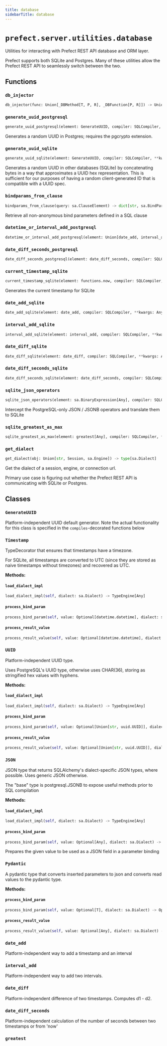 ```yaml
---
title: database
sidebarTitle: database
---
```


# `prefect.server.utilities.database`



Utilities for interacting with Prefect REST API database and ORM layer.

Prefect supports both SQLite and Postgres. Many of these utilities
allow the Prefect REST API to seamlessly switch between the two.


## Functions

### `db_injector` <sup><a href="https://github.com/prefecthq/prefect/blob/main/src/prefect/server/utilities/database.py#L77"><Icon icon="github" size="14" /></a></sup>

```python
db_injector(func: Union[_DBMethod[T, P, R], _DBFunction[P, R]]) -> Union[_Method[T, P, R], _Function[P, R]]
```

### `generate_uuid_postgresql` <sup><a href="https://github.com/prefecthq/prefect/blob/main/src/prefect/server/utilities/database.py#L96"><Icon icon="github" size="14" /></a></sup>

```python
generate_uuid_postgresql(element: GenerateUUID, compiler: SQLCompiler, **kwargs: Any) -> str
```


Generates a random UUID in Postgres; requires the pgcrypto extension.


### `generate_uuid_sqlite` <sup><a href="https://github.com/prefecthq/prefect/blob/main/src/prefect/server/utilities/database.py#L107"><Icon icon="github" size="14" /></a></sup>

```python
generate_uuid_sqlite(element: GenerateUUID, compiler: SQLCompiler, **kwargs: Any) -> str
```


Generates a random UUID in other databases (SQLite) by concatenating
bytes in a way that approximates a UUID hex representation. This is
sufficient for our purposes of having a random client-generated ID
that is compatible with a UUID spec.


### `bindparams_from_clause` <sup><a href="https://github.com/prefecthq/prefect/blob/main/src/prefect/server/utilities/database.py#L327"><Icon icon="github" size="14" /></a></sup>

```python
bindparams_from_clause(query: sa.ClauseElement) -> dict[str, sa.BindParameter[Any]]
```


Retrieve all non-anonymous bind parameters defined in a SQL clause


### `datetime_or_interval_add_postgresql` <sup><a href="https://github.com/prefecthq/prefect/blob/main/src/prefect/server/utilities/database.py#L425"><Icon icon="github" size="14" /></a></sup>

```python
datetime_or_interval_add_postgresql(element: Union[date_add, interval_add, date_diff], compiler: SQLCompiler, **kwargs: Any) -> str
```

### `date_diff_seconds_postgresql` <sup><a href="https://github.com/prefecthq/prefect/blob/main/src/prefect/server/utilities/database.py#L435"><Icon icon="github" size="14" /></a></sup>

```python
date_diff_seconds_postgresql(element: date_diff_seconds, compiler: SQLCompiler, **kwargs: Any) -> str
```

### `current_timestamp_sqlite` <sup><a href="https://github.com/prefecthq/prefect/blob/main/src/prefect/server/utilities/database.py#L507"><Icon icon="github" size="14" /></a></sup>

```python
current_timestamp_sqlite(element: functions.now, compiler: SQLCompiler, **kwargs: Any) -> str
```


Generates the current timestamp for SQLite


### `date_add_sqlite` <sup><a href="https://github.com/prefecthq/prefect/blob/main/src/prefect/server/utilities/database.py#L515"><Icon icon="github" size="14" /></a></sup>

```python
date_add_sqlite(element: date_add, compiler: SQLCompiler, **kwargs: Any) -> str
```

### `interval_add_sqlite` <sup><a href="https://github.com/prefecthq/prefect/blob/main/src/prefect/server/utilities/database.py#L523"><Icon icon="github" size="14" /></a></sup>

```python
interval_add_sqlite(element: interval_add, compiler: SQLCompiler, **kwargs: Any) -> str
```

### `date_diff_sqlite` <sup><a href="https://github.com/prefecthq/prefect/blob/main/src/prefect/server/utilities/database.py#L532"><Icon icon="github" size="14" /></a></sup>

```python
date_diff_sqlite(element: date_diff, compiler: SQLCompiler, **kwargs: Any) -> str
```

### `date_diff_seconds_sqlite` <sup><a href="https://github.com/prefecthq/prefect/blob/main/src/prefect/server/utilities/database.py#L539"><Icon icon="github" size="14" /></a></sup>

```python
date_diff_seconds_sqlite(element: date_diff_seconds, compiler: SQLCompiler, **kwargs: Any) -> str
```

### `sqlite_json_operators` <sup><a href="https://github.com/prefecthq/prefect/blob/main/src/prefect/server/utilities/database.py#L690"><Icon icon="github" size="14" /></a></sup>

```python
sqlite_json_operators(element: sa.BinaryExpression[Any], compiler: SQLCompiler, override_operator: Optional[OperatorType] = None, **kwargs: Any) -> str
```


Intercept the PostgreSQL-only JSON / JSONB operators and translate them to SQLite


### `sqlite_greatest_as_max` <sup><a href="https://github.com/prefecthq/prefect/blob/main/src/prefect/server/utilities/database.py#L709"><Icon icon="github" size="14" /></a></sup>

```python
sqlite_greatest_as_max(element: greatest[Any], compiler: SQLCompiler, **kwargs: Any) -> str
```

### `get_dialect` <sup><a href="https://github.com/prefecthq/prefect/blob/main/src/prefect/server/utilities/database.py#L727"><Icon icon="github" size="14" /></a></sup>

```python
get_dialect(obj: Union[str, Session, sa.Engine]) -> type[sa.Dialect]
```


Get the dialect of a session, engine, or connection url.

Primary use case is figuring out whether the Prefect REST API is communicating with
SQLite or Postgres.


## Classes

### `GenerateUUID` <sup><a href="https://github.com/prefecthq/prefect/blob/main/src/prefect/server/utilities/database.py#L85"><Icon icon="github" size="14" /></a></sup>


Platform-independent UUID default generator.
Note the actual functionality for this class is specified in the
`compiles`-decorated functions below


### `Timestamp` <sup><a href="https://github.com/prefecthq/prefect/blob/main/src/prefect/server/utilities/database.py#L133"><Icon icon="github" size="14" /></a></sup>


TypeDecorator that ensures that timestamps have a timezone.

For SQLite, all timestamps are converted to UTC (since they are stored
as naive timestamps without timezones) and recovered as UTC.


**Methods:**

#### `load_dialect_impl` <sup><a href="https://github.com/prefecthq/prefect/blob/main/src/prefect/server/utilities/database.py#L143"><Icon icon="github" size="14" /></a></sup>

```python
load_dialect_impl(self, dialect: sa.Dialect) -> TypeEngine[Any]
```

#### `process_bind_param` <sup><a href="https://github.com/prefecthq/prefect/blob/main/src/prefect/server/utilities/database.py#L155"><Icon icon="github" size="14" /></a></sup>

```python
process_bind_param(self, value: Optional[datetime.datetime], dialect: sa.Dialect) -> Optional[datetime.datetime]
```

#### `process_result_value` <sup><a href="https://github.com/prefecthq/prefect/blob/main/src/prefect/server/utilities/database.py#L170"><Icon icon="github" size="14" /></a></sup>

```python
process_result_value(self, value: Optional[datetime.datetime], dialect: sa.Dialect) -> Optional[datetime.datetime]
```

### `UUID` <sup><a href="https://github.com/prefecthq/prefect/blob/main/src/prefect/server/utilities/database.py#L183"><Icon icon="github" size="14" /></a></sup>


Platform-independent UUID type.

Uses PostgreSQL's UUID type, otherwise uses
CHAR(36), storing as stringified hex values with
hyphens.


**Methods:**

#### `load_dialect_impl` <sup><a href="https://github.com/prefecthq/prefect/blob/main/src/prefect/server/utilities/database.py#L195"><Icon icon="github" size="14" /></a></sup>

```python
load_dialect_impl(self, dialect: sa.Dialect) -> TypeEngine[Any]
```

#### `process_bind_param` <sup><a href="https://github.com/prefecthq/prefect/blob/main/src/prefect/server/utilities/database.py#L201"><Icon icon="github" size="14" /></a></sup>

```python
process_bind_param(self, value: Optional[Union[str, uuid.UUID]], dialect: sa.Dialect) -> Optional[str]
```

#### `process_result_value` <sup><a href="https://github.com/prefecthq/prefect/blob/main/src/prefect/server/utilities/database.py#L213"><Icon icon="github" size="14" /></a></sup>

```python
process_result_value(self, value: Optional[Union[str, uuid.UUID]], dialect: sa.Dialect) -> Optional[uuid.UUID]
```

### `JSON` <sup><a href="https://github.com/prefecthq/prefect/blob/main/src/prefect/server/utilities/database.py#L224"><Icon icon="github" size="14" /></a></sup>


JSON type that returns SQLAlchemy's dialect-specific JSON types, where
possible. Uses generic JSON otherwise.

The "base" type is postgresql.JSONB to expose useful methods prior
to SQL compilation


**Methods:**

#### `load_dialect_impl` <sup><a href="https://github.com/prefecthq/prefect/blob/main/src/prefect/server/utilities/database.py#L238"><Icon icon="github" size="14" /></a></sup>

```python
load_dialect_impl(self, dialect: sa.Dialect) -> TypeEngine[Any]
```

#### `process_bind_param` <sup><a href="https://github.com/prefecthq/prefect/blob/main/src/prefect/server/utilities/database.py#L246"><Icon icon="github" size="14" /></a></sup>

```python
process_bind_param(self, value: Optional[Any], dialect: sa.Dialect) -> Optional[Any]
```

Prepares the given value to be used as a JSON field in a parameter binding


### `Pydantic` <sup><a href="https://github.com/prefecthq/prefect/blob/main/src/prefect/server/utilities/database.py#L267"><Icon icon="github" size="14" /></a></sup>


A pydantic type that converts inserted parameters to
json and converts read values to the pydantic type.


**Methods:**

#### `process_bind_param` <sup><a href="https://github.com/prefecthq/prefect/blob/main/src/prefect/server/utilities/database.py#L306"><Icon icon="github" size="14" /></a></sup>

```python
process_bind_param(self, value: Optional[T], dialect: sa.Dialect) -> Optional[str]
```

#### `process_result_value` <sup><a href="https://github.com/prefecthq/prefect/blob/main/src/prefect/server/utilities/database.py#L320"><Icon icon="github" size="14" /></a></sup>

```python
process_result_value(self, value: Optional[Any], dialect: sa.Dialect) -> Optional[T]
```

### `date_add` <sup><a href="https://github.com/prefecthq/prefect/blob/main/src/prefect/server/utilities/database.py#L346"><Icon icon="github" size="14" /></a></sup>


Platform-independent way to add a timestamp and an interval


### `interval_add` <sup><a href="https://github.com/prefecthq/prefect/blob/main/src/prefect/server/utilities/database.py#L365"><Icon icon="github" size="14" /></a></sup>


Platform-independent way to add two intervals.


### `date_diff` <sup><a href="https://github.com/prefecthq/prefect/blob/main/src/prefect/server/utilities/database.py#L384"><Icon icon="github" size="14" /></a></sup>


Platform-independent difference of two timestamps. Computes d1 - d2.


### `date_diff_seconds` <sup><a href="https://github.com/prefecthq/prefect/blob/main/src/prefect/server/utilities/database.py#L401"><Icon icon="github" size="14" /></a></sup>


Platform-independent calculation of the number of seconds between two timestamps or from 'now'


### `greatest` <sup><a href="https://github.com/prefecthq/prefect/blob/main/src/prefect/server/utilities/database.py#L704"><Icon icon="github" size="14" /></a></sup>
